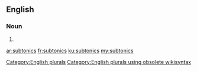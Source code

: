 ==English==

===Noun===
{{head|en}}

# {{plural of|subtonic}}

[[Category:English plurals]][[Category:English plurals using obsolete wikisyntax]]

[[ar:subtonics]]
[[fr:subtonics]]
[[ku:subtonics]]
[[my:subtonics]]
